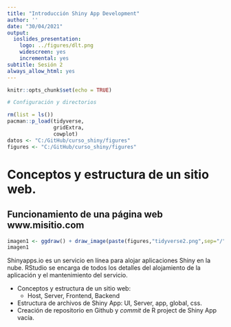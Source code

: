 ```yaml
---
title: "Introducción Shiny App Development"
author: ''
date: "30/04/2021"
output:
  ioslides_presentation:
    logo: ../figures/dlt.png
    widescreen: yes
    incremental: yes
subtitle: Sesión 2
always_allow_html: yes
---
```


```r
knitr::opts_chunk$set(echo = TRUE)
```

```r
# Configuración y directorios

rm(list = ls())
pacman::p_load(tidyverse,
               gridExtra,
               cowplot)
datos <- "C:/GitHub/curso_shiny/figures"
figures <- "C:/GitHub/curso_shiny/figures"
```



# Conceptos y estructura de un sitio web.

## Funcionamiento de una página web www.misitio.com

```r
imagen1 <- ggdraw() + draw_image(paste(figures,"tidyverse2.png",sep="/"))
imagen1
```

Shinyapps.io es un servicio en línea para alojar aplicaciones Shiny en la nube. RStudio se encarga de todos los detalles del alojamiento de la aplicación y el mantenimiento del servicio.

* Conceptos y estructura de un sitio web:
  + Host, Server, Frontend, Backend
* Estructura de archivos de Shiny App: UI, Server, app, global, css.
* Creación de repositorio en Github y *commit* de R project de Shiny App vacía.



